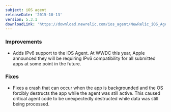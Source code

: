```yaml
---
subject: iOS agent
releaseDate: '2015-10-13'
version: 5.3.1
downloadLink: 'https://download.newrelic.com/ios_agent/NewRelic_iOS_Agent_5.3.1.zip'
---
```


### Improvements

* Adds IPv6 support to the iOS Agent. At WWDC this year, Apple announced they will be requiring IPv6 compatibility for all submitted apps at some point in the future.

### Fixes

* Fixes a crash that can occur when the app is backgrounded and the OS forcibly destructs the app while the agent was still active. This caused critical agent code to be unexpectedly destructed while data was still being processed.
